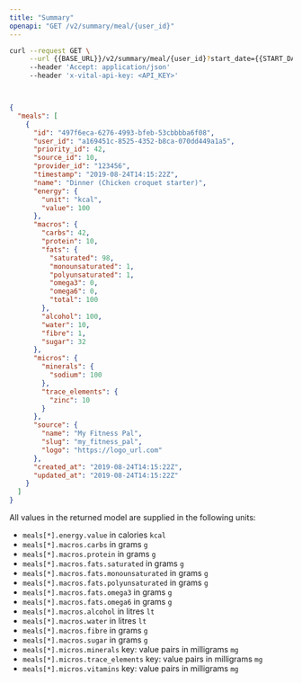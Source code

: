 ```yaml
---
title: "Summary"
openapi: "GET /v2/summary/meal/{user_id}"
---
```


<RequestExample>

```bash Bash
curl --request GET \
     --url {{BASE_URL}}/v2/summary/meal/{user_id}?start_date={{START_DATE}}&end_date={{END_DATE}} \
     --header 'Accept: application/json'
     --header 'x-vital-api-key: <API_KEY>'
```

```js JavaScript (Coming soon)

```

```python (Coming soon)
```

</RequestExample>

<ResponseExample>

```json Example
{
  "meals": [
    {
      "id": "497f6eca-6276-4993-bfeb-53cbbbba6f08",
      "user_id": "a169451c-8525-4352-b8ca-070dd449a1a5",
      "priority_id": 42,
      "source_id": 10,
      "provider_id": "123456",
      "timestamp": "2019-08-24T14:15:22Z",
      "name": "Dinner (Chicken croquet starter)",
      "energy": {
        "unit": "kcal",
        "value": 100
      },
      "macros": {
        "carbs": 42,
        "protein": 10,
        "fats": {
          "saturated": 98,
          "monounsaturated": 1,
          "polyunsaturated": 1,
          "omega3": 0,
          "omega6": 0,
          "total": 100
        },
        "alcohol": 100,
        "water": 10,
        "fibre": 1,
        "sugar": 32
      },
      "micros": {
        "minerals": {
          "sodium": 100
        },
        "trace_elements": {
          "zinc": 10
        }
      },
      "source": {
        "name": "My Fitness Pal",
        "slug": "my_fitness_pal",
        "logo": "https://logo_url.com"
      },
      "created_at": "2019-08-24T14:15:22Z",
      "updated_at": "2019-08-24T14:15:22Z"
    }
  ]
}
```

</ResponseExample>

<Info>
All values in the returned model are supplied in the following units:
</Info>

- `meals[*].energy.value` in calories `kcal`
- `meals[*].macros.carbs` in grams `g`
- `meals[*].macros.protein` in grams `g`
- `meals[*].macros.fats.saturated` in grams `g`
- `meals[*].macros.fats.monounsaturated` in grams `g`
- `meals[*].macros.fats.polyunsaturated` in grams `g`
- `meals[*].macros.fats.omega3` in grams `g`
- `meals[*].macros.fats.omega6` in grams `g`
- `meals[*].macros.alcohol` in litres `lt`
- `meals[*].macros.water` in litres `lt`
- `meals[*].macros.fibre` in grams `g`
- `meals[*].macros.sugar` in grams `g`
- `meals[*].micros.minerals` key: value pairs in milligrams `mg`
- `meals[*].micros.trace_elements` key: value pairs in milligrams `mg`
- `meals[*].micros.vitamins` key: value pairs in milligrams `mg`
